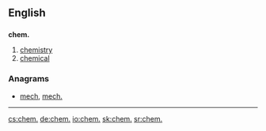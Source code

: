 ==English==

==={{abbreviation}}===
'''chem.'''

# [[chemistry]]
# [[chemical]]

===Anagrams===
* [[mech#English|mech]], [[mech.#English|mech.]]

----

[[cs:chem.]]
[[de:chem.]]
[[io:chem.]]
[[sk:chem.]]
[[sr:chem.]]